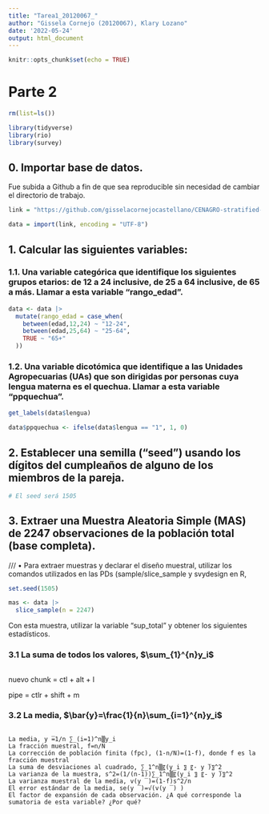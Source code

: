 ```yaml
---
title: "Tarea1_20120067_"
author: "Gissela Cornejo (20120067), Klary Lozano"
date: '2022-05-24'
output: html_document
---
```


```r
knitr::opts_chunk$set(echo = TRUE)
```

# Parte 2

```r
rm(list=ls())
```

```r
library(tidyverse)
library(rio)
library(survey)
```

## 0. Importar base de datos.

Fue subida a Github a fin de que sea reproducible sin necesidad de cambiar el directorio de trabajo.

```r
link = "https://github.com/gisselacornejocastellano/CENAGRO-stratified-sampling/raw/main/cenagro2012_mod.dta"
```

```r
data = import(link, encoding = "UTF-8")
```

## 1. Calcular las siguientes variables:

### 1.1. Una variable categórica que identifique los siguientes grupos etarios: de 12 a 24 inclusive, de 25 a 64 inclusive, de 65 a más. Llamar a esta variable "rango_edad".

```r
data <- data |> 
  mutate(rango_edad = case_when(
    between(edad,12,24) ~ "12-24",
    between(edad,25,64) ~ "25-64",
    TRUE ~ "65+"
  ))
```

### 1.2. Una variable dicotómica que identifique a las Unidades Agropecuarias (UAs) que son dirigidas por personas cuya lengua materna es el quechua. Llamar a esta variable "ppquechua".

```r
get_labels(data$lengua)
```

```r
data$ppquechua <- ifelse(data$lengua == "1", 1, 0) 
```

## 2. Establecer una semilla ("seed") usando los dígitos del cumpleaños de alguno de los miembros de la pareja.

```r
# El seed será 1505
```

## 3. Extraer una Muestra Aleatoria Simple (MAS) de 2247 observaciones de la población total (base completa).

/// • Para extraer muestras y declarar el diseño muestral, utilizar los comandos utilizados en las PDs (sample/slice_sample y svydesign en R,

```r
set.seed(1505)

mas <- data |>
  slice_sample(n = 2247)
```

Con esta muestra, utilizar la variable "sup_total" y obtener los siguientes estadísticos.

### 3.1 La suma de todos los valores, $\sum_{1}^{n}y_i$

```r

```

nuevo chunk = ctl + alt + I

pipe = ctlr + shift + m

### 3.2 La media, $\bar{y}=\frac{1}{n}\sum_{i=1}^{n}y_i$

```r

```

    La media, y ̅=1/n ∑_(i=1)^n▒y_i 
    La fracción muestral, f=n/N
    La corrección de población finita (fpc), (1-n/N)=(1-f), donde f es la fracción muestral
    La suma de desviaciones al cuadrado, ∑_1^n▒〖(y_i 〗 〖- y ̅)〗^2
    La varianza de la muestra, s^2=(1/(n-1))∑_1^n▒〖(y_i 〗 〖- y ̅)〗^2
    La varianza muestral de la media, v(y ̅ )=(1-f)s^2/n
    El error estándar de la media, se(y ̅ )=√(v(y ̅ ) )
    El factor de expansión de cada observación. ¿A qué corresponde la sumatoria de esta variable? ¿Por qué?

